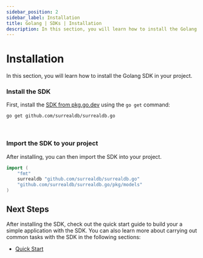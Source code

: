 ```yaml
---
sidebar_position: 2
sidebar_label: Installation
title: Golang | SDKs | Installation
description: In this section, you will learn how to install the Golang SDK in your project.
---
```


# Installation

In this section, you will learn how to install the Golang SDK in your project.

### Install the SDK

First, install the [SDK from pkg.go.dev](https://pkg.go.dev/github.com/surrealdb/surrealdb.go) using the `go get` command:


<Tabs groupId="golang-package-manager">
  <TabItem value="golang-cli" label="go get" default>

```bash
go get github.com/surrealdb/surrealdb.go
  ```

  </TabItem>
</Tabs>

<br />

### Import the SDK to your project

After installing, you can then import the SDK into your project. 

```go
import (
	"fmt"
	surrealdb "github.com/surrealdb/surrealdb.go"
	"github.com/surrealdb/surrealdb.go/pkg/models"
)
```

## Next Steps

After installing the SDK, check out the quick start guide to build your a simple application with the SDK. You can also learn more about carrying out common tasks with the SDK in the following sections:
- [Quick Start](/docs/sdk/golang/start)
